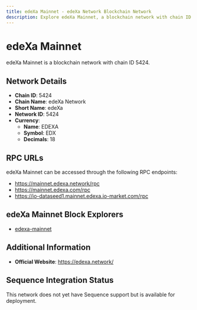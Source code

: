 ```yaml
--- 
title: edeXa Mainnet - edeXa Network Blockchain Network
description: Explore edeXa Mainnet, a blockchain network with chain ID 5424. Learn about its native currency, EDEXA, and how to interact with the network.
---
```


# edeXa Mainnet

edeXa Mainnet is a blockchain network with chain ID 5424.

## Network Details

- **Chain ID**: 5424
- **Chain Name**: edeXa Network
- **Short Name**: edeXa
- **Network ID**: 5424
- **Currency**: 
  - **Name**: EDEXA
  - **Symbol**: EDX
  - **Decimals**: 18

## RPC URLs

edeXa Mainnet can be accessed through the following RPC endpoints:

- https://mainnet.edexa.network/rpc
- https://mainnet.edexa.com/rpc
- https://io-dataseed1.mainnet.edexa.io-market.com/rpc

## edeXa Mainnet Block Explorers

- [edexa-mainnet](https://explorer.edexa.network)

## Additional Information

- **Official Website**: https://edexa.network/

## Sequence Integration Status

This network does not yet have Sequence support but is available for deployment.

